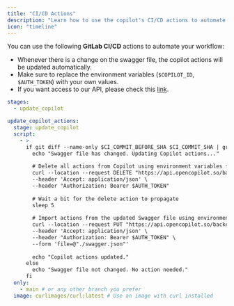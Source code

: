 ---
title: "CI/CD Actions"
description: "Learn how to use the copilot's CI/CD actions to automate your workflow"
icon: "timeline"
---


You can use the following **GitLab CI/CD** actions to automate your workflow:
- Whenever there is a change on the swagger file, the copilot actions will be updated automatically.
- Make sure to replace the environment variables (`$COPILOT_ID`, `$AUTH_TOKEN`) with your own values.
- If you want access to our API, please check this [link](/api-notes).

```yaml
stages:
  - update_copilot

update_copilot_actions:
  stage: update_copilot
  script:
    - >
      if git diff --name-only $CI_COMMIT_BEFORE_SHA $CI_COMMIT_SHA | grep -q "swagger.json"; then
        echo "Swagger file has changed. Updating Copilot actions..."
        
        # Delete all actions from Copilot using environment variables for ID and token
        curl --location --request DELETE "https://api.opencopilot.so/backend/actions/bot/$COPILOT_ID" \
        --header 'Accept: application/json' \
        --header "Authorization: Bearer $AUTH_TOKEN"
        
        # Wait a bit for the delete action to propagate
        sleep 5
        
        # Import actions from the updated Swagger file using environment variables
        curl --location --request PUT "https://api.opencopilot.so/backend/actions/bot/$COPILOT_ID/import-from-swagger" \
        --header 'Accept: application/json' \
        --header "Authorization: Bearer $AUTH_TOKEN" \
        --form 'file=@"./swagger.json"'
        
        echo "Copilot actions updated."
      else
        echo "Swagger file not changed. No action needed."
      fi
  only:
    - main # or any other branch you prefer
  image: curlimages/curl:latest # Use an image with curl installed
```